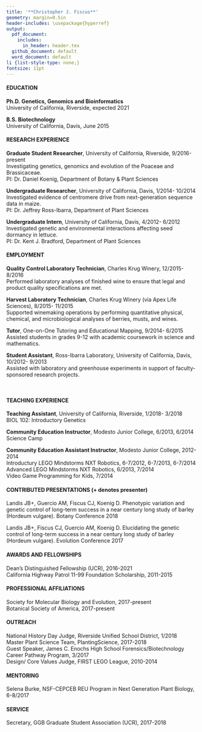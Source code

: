 ```yaml
---
title: '**Christopher J. Fiscus**'
geometry: margin=0.5in
header-includes: \usepackage{hyperref}
output:
  pdf_document:
    includes:
      in_header: header.tex
  github_document: default
  word_document: default
li {list-style-type: none;}
fontsize: 11pt
---
```

\begin{center}
Graduate Student Researcher\\
Department of Botany and Plant Sciences, University of California, Riverside\\
\href{mailto:cfisc004@ucr.edu}{cfisc004@ucr.edu} • \href{https://linkedin.com/in/cjfiscus}{LinkedIn} • \href{https://github.com/cjfiscus}{GitHub}• \href{https://twitter.com/cjfiscu}{@cjfiscu}
\end{center}

#### EDUCATION
**Ph.D. Genetics, Genomics and Bioinformatics**  
University of California, Riverside, expected 2021

**B.S. Biotechnology**  
University of California, Davis, June 2015

#### RESEARCH EXPERIENCE
**Graduate Student Researcher**, University of California, Riverside, 9/2016-present  
Investigating genetics, genomics and evolution of the Poaceae and Brassicaceae.   
PI: Dr. Daniel Koenig, Department of Botany & Plant Sciences  

**Undergraduate Researcher**, University of California, Davis, 1/2014- 10/2014  
Investigated evidence of centromere drive from next-generation sequence data in maize.  
PI: Dr. Jeffrey Ross-Ibarra, Department of Plant Sciences  

**Undergraduate Intern**, University of California, Davis, 4/2012- 6/2012  
Investigated genetic and environmental interactions affecting seed dormancy in lettuce.  
PI: Dr. Kent J. Bradford, Department of Plant Sciences  

#### EMPLOYMENT

**Quality Control Laboratory Technician**, Charles Krug Winery, 12/2015- 8/2016  
Performed laboratory analyses of finished wine to ensure that legal and product quality specifications are met.  

**Harvest Laboratory Technician**, Charles Krug Winery (via Apex Life Sciences), 8/2015- 11/2015  
Supported winemaking operations by performing quantitative physical, chemical, and microbiological analyses of berries, musts, and wines.  

**Tutor**, One-on-One Tutoring and Educational Mapping, 9/2014- 6/2015  
Assisted students in grades 9-12 with academic coursework in science and mathematics.  

**Student Assistant**, Ross-Ibarra Laboratory, University of California, Davis, 10/2012- 9/2013  
Assisted with laboratory and greenhouse experiments in support of faculty-sponsored research projects.

\


#### TEACHING EXPERIENCE 
**Teaching Assistant**, University of California, Riverside, 1/2018- 3/2018  
BIOL 102: Introductory Genetics  

**Community Education Instructor**, Modesto Junior College, 6/2013, 6/2014   
Science Camp  

**Community Education Assistant Instructor**, Modesto Junior College, 2012-2014  
Introductury LEGO Mindstorms NXT Robotics, 6-7/2012, 6-7/2013, 6-7/2014   
Advanced LEGO Mindstorms NXT Robotics, 6/2013, 7/2014  
Video Game Programming for Kids, 7/2014  

#### CONTRIBUTED PRESENTATIONS (+ denotes presenter)
Landis JB+, Guercio AM, Fiscus CJ, Koenig D. Phenotypic variation and genetic control of long-term success in a near century long study of barley (Hordeum vulgare). Botany Conference 2018  

Landis JB+, Fiscus CJ, Guercio AM, Koenig D. Elucidating the genetic control of long-term success in a near century long study of barley (Hordeum vulgare). Evolution Conference 2017

#### AWARDS AND FELLOWSHIPS
Dean's Distinguished Fellowship (UCR), 2016-2021  
California Highway Patrol 11-99 Foundation Scholarship, 2011-2015

#### PROFESSIONAL AFFILIATIONS
Society for Molecular Biology and Evolution, 2017-present  
Botanical Society of America, 2017-present

#### OUTREACH
National History Day Judge, Riverside Unified School District, 1/2018  
Master Plant Science Team, PlantingScience, 2017-2018    
Guest Speaker, James C. Enochs High School Forensics/Biotechnology Career Pathway Program, 3/2017  
Design/ Core Values Judge, FIRST LEGO League, 2010-2014  

#### MENTORING
Selena Burke, NSF-CEPCEB REU Program in Next Generation Plant Biology, 6-8/2017  

#### SERVICE
Secretary, GGB Graduate Student Association (UCR), 2017-2018
